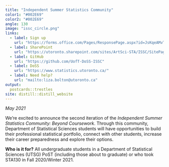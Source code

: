 ```yaml
---
title: "Independent Summer Statistics Community"
color1: "#002E69"
color2: "#002E69"
angle: 130
image: "issc_circle.png"
links:
  - label: Sign up
    url: "https://forms.office.com/Pages/ResponsePage.aspx?id=JsKqeAMvTUuQN7RtVsVSELL2hSYbOq1Aks2VFGnb_h9UNFdSREVVRDE0V1dNRjMzWVRaREdDTk80Sy4u"
  - label: SharePoint
    url: "https://utoronto.sharepoint.com/sites/ArtSci-STA/ISSC/SitePages/ISSC-Home.aspx"
  - label: GitHub
    url: "https://github.com/UofT-DoSS-ISSC"
  - label: DoSS
    url: "https://www.statistics.utoronto.ca/"
  - label: Need help?
    url: "mailto:liza.bolton@utoronto.ca"
output:
  postcards::trestles
site: distill::distill_website
---
```

 
_May 2021_ 

We're excited to announce the second iteration of the _Independent Summer Statistics Community: Beyond Coursework_. Through this community, Department of Statistical Sciences students will have opportunities to build their professional statistical portfolio, connect with other students, increase their career preparedness and explore their options.

__Who is it for?__ All undergraduate students in a Department of Statistical Sciences (UTSG) PoST (including those about to graduate) or who took STA130 in Fall 2020/Winter 2021.



